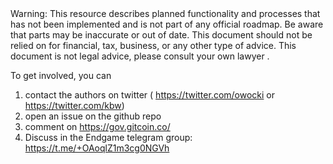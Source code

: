
<Callout type="warning">
  Warning: This resource describes planned functionality and processes that has
  not been implemented and is not part of any official roadmap. Be aware that parts may be inaccurate or out of
  date.  This document should not be relied on for financial, tax, business, or any other type of advice.  This document is not legal advice, please consult your own lawyer .
</Callout>

To get involved, you can
1. contact the authors on twitter ( https://twitter.com/owocki or https://twitter.com/kbw)
1. open an issue on the github repo
1. comment on https://gov.gitcoin.co/
1. Discuss in the Endgame telegram group: https://t.me/+OAoqlZ1m3cg0NGVh